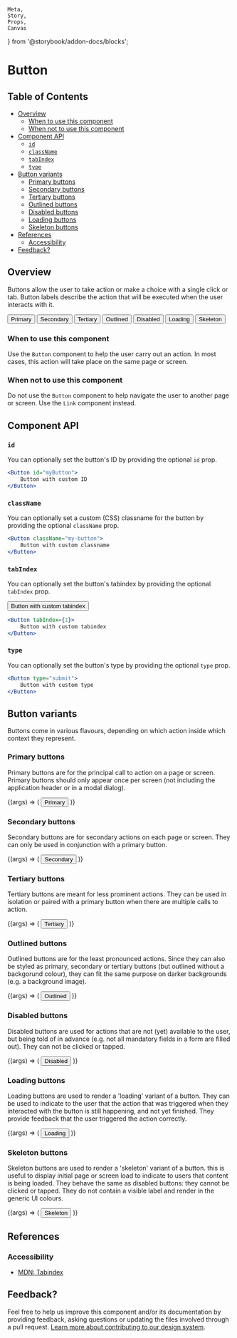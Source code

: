     Meta,
    Story,
    Props,
    Canvas
} from '@storybook/addon-docs/blocks';

<Meta
    title="Library/Controls/Button"
    component={Button}
/>

# Button

## Table of Contents

<!-- START doctoc generated TOC please keep comment here to allow auto update -->
<!-- DON'T EDIT THIS SECTION, INSTEAD RE-RUN doctoc TO UPDATE -->
<!-- (@see https://github.com/thlorenz/doctoc) -->

- [Overview](#overview)
  - [When to use this component](#when-to-use-this-component)
  - [When not to use this component](#when-not-to-use-this-component)
- [Component API](#component-api)
  - [`id`](#id)
  - [`className`](#classname)
  - [`tabIndex`](#tabindex)
  - [`type`](#type)
- [Button variants](#button-variants)
  - [Primary buttons](#primary-buttons)
  - [Secondary buttons](#secondary-buttons)
  - [Tertiary buttons](#tertiary-buttons)
  - [Outlined buttons](#outlined-buttons)
  - [Disabled buttons](#disabled-buttons)
  - [Loading buttons](#loading-buttons)
  - [Skeleton buttons](#skeleton-buttons)
- [References](#references)
  - [Accessibility](#accessibility)
- [Feedback?](#feedback)

<!-- END doctoc generated TOC please keep comment here to allow auto update -->

## Overview

Buttons allow the user to take action or make a choice with a single click or tab. Button labels describe the action that will be executed when the user interacts with it.

<Canvas>
    <Story name="All buttons">
        <div style={{ padding: '16px', backgroundColor: '#ffffff' }}>
            <Button>Primary</Button>
            <Button variant="secondary">Secondary</Button>
            <Button variant="tertiary">Tertiary</Button>
            <Button isOutlined>Outlined</Button>
            <Button isDisabled>Disabled</Button>
            <Button isLoading>Loading</Button>
            <Button isSkeleton>Skeleton</Button>
        </div>
    </Story>
</Canvas>

### When to use this component

Use the `Button` component to help the user carry out an action. In most cases, this action will take place on the same page or screen.

### When not to use this component

Do not use the `Button` component to help navigate the user to another page or screen. Use the `Link` component instead.

## Component API

<Props />

### `id`

You can optionally set the button's ID by providing the optional `id` prop.

```jsx
<Button id="myButton">
    Button with custom ID
</Button>
```

### `className`

You can optionally set a custom (CSS) classname for the button by providing the optional `className` prop.

```jsx
<Button className="my-button">
    Button with custom classname
</Button>
```

### `tabIndex`

You can optionally set the button's tabindex by providing the optional `tabIndex` prop.

<Button tabIndex={1}>
    Button with custom tabindex
</Button>

```jsx
<Button tabIndex={1}>
    Button with custom tabindex
</Button>
```

### `type`

You can optionally set the button's type by providing the optional `type` prop.

```jsx
<Button type="submit">
    Button with custom type
</Button>
```

## Button variants

Buttons come in various flavours, depending on which action inside which context they represent.

### Primary buttons

Primary buttons are for the principal call to action on a page or screen. Primary buttons should only appear once per screen (not including the application header or in a modal dialog).

<Canvas>
    <Story
        name="Primary"
        args={{
            label: 'Primary',
        }}
    >
        {(args) => (
            <Button {...args}>Primary</Button>
        )}
    </Story>
</Canvas>

### Secondary buttons

Secondary buttons are for secondary actions on each page or screen. They can only be used in conjunction with a primary button.

<Canvas>
    <Story
        name="Secondary"
        args={{
            variant: 'secondary',
        }}
    >
        {(args) => (
            <Button {...args}>Secondary</Button>
        )}
    </Story>
</Canvas>

### Tertiary buttons

Tertiary buttons are meant for less prominent actions. They can be used in isolation or paired with a primary button when there are multiple calls to action.

<Canvas>
    <Story
        name="Tertiary"
        args={{
            variant: 'tertiary',
        }}
    >
        {(args) => (
            <Button {...args}>Tertiary</Button>
        )}
    </Story>
</Canvas>

### Outlined buttons

Outlined buttons are for the least pronounced actions. Since they can also be styled as primary, secondary or tertiary buttons (but outlined without a backgorund colour), they can fit the same purpose on darker backgrounds (e.g. a background image).

<Canvas>
    <Story
        name="Outlined"
        args={{
            isOutlined: true,
        }}
    >
        {(args) => (
            <Button {...args}>Outlined</Button>
        )}
    </Story>
</Canvas>

### Disabled buttons

Disabled buttons are used for actions that are not (yet) available to the user, but being told of in advance (e.g. not all mandatory fields in a form are filled out). They can not be clicked or tapped.

<Canvas>
    <Story
        name="Disabled"
        args={{
            isDisabled: true,
        }}
    >
        {(args) => (
            <Button {...args}>Disabled</Button>
        )}
    </Story>
</Canvas>

### Loading buttons

Loading buttons are used to render a 'loading' variant of a button. They can be used to indicate to the user that the action that was triggered when they interacted with the button is still happening, and not yet finished. They provide feedback that the user triggered the action correctly.

<Canvas>
    <Story
        name="Loading"
        args={{
            isLoading: true,
        }}
    >
        {(args) => (
            <Button {...args}>Loading</Button>
        )}
    </Story>
</Canvas>

### Skeleton buttons

Skeleton buttons are used to render a 'skeleton' variant of a button. this is useful to display initial page or screen load to indicate to users that content is being loaded. They behave the same as disabled buttons: they cannot be clicked or tapped. They do not contain a visible label and render in the generic UI colours.

<Canvas>
    <Story
        name="Skeleton"
        args={{
            label: 'Loading',
            isSkeleton: true,
        }}
    >
        {(args) => (
            <Button {...args}>Skeleton</Button>
        )}
    </Story>
</Canvas>

## References

### Accessibility
- [MDN: Tabindex](https://developer.mozilla.org/en-US/docs/Web/HTML/Global_attributes/tabindex)

## Feedback?

Feel free to help us improve this component and/or its documentation by providing feedback, asking questions or updating the files involved through a pull request. [Learn more about contributing to our design system](?path=/docs/how-to-contribute--page).
